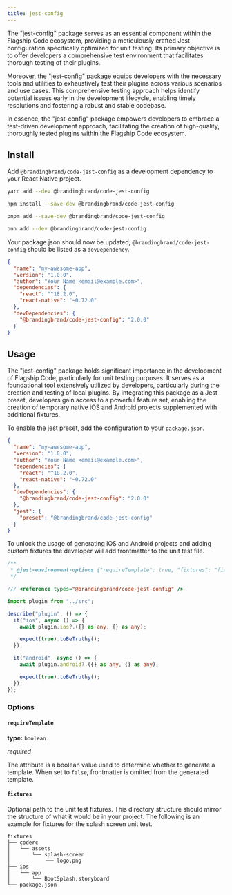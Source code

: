 ```yaml
---
title: jest-config
---
```


The "jest-config" package serves as an essential component within the Flagship Code ecosystem, providing a meticulously crafted Jest configuration specifically optimized for unit testing. Its primary objective is to offer developers a comprehensive test environment that facilitates thorough testing of their plugins.

Moreover, the "jest-config" package equips developers with the necessary tools and utilities to exhaustively test their plugins across various scenarios and use cases. This comprehensive testing approach helps identify potential issues early in the development lifecycle, enabling timely resolutions and fostering a robust and stable codebase.

In essence, the "jest-config" package empowers developers to embrace a test-driven development approach, facilitating the creation of high-quality, thoroughly tested plugins within the Flagship Code ecosystem.

## Install

Add `@brandingbrand/code-jest-config` as a development dependency to your React Native project.


<Tabs>
<TabItem label="yarn">

```sh
yarn add --dev @brandingbrand/code-jest-config
```

</TabItem>
<TabItem label="npm">

```sh
npm install --save-dev @brandingbrand/code-jest-config
```

</TabItem>
<TabItem label="pnpm">

```sh
pnpm add --save-dev @brandingbrand/code-jest-config
```

</TabItem>
<TabItem label="bun">

```sh
bun add --dev @brandingbrand/code-jest-config
```

</TabItem>
</Tabs>

Your package.json should now be updated, `@brandingbrand/code-jest-config` should be listed as a `devDependency`.

```json title="package.json" ins={10}
{
  "name": "my-awesome-app",
  "version": "1.0.0",
  "author": "Your Name <email@example.com>",
  "dependencies": {
    "react": "^18.2.0",
    "react-native": "~0.72.0"
  },
  "devDependencies": {
    "@brandingbrand/code-jest-config": "2.0.0"
  }
}
```

## Usage

The "jest-config" package holds significant importance in the development of Flagship Code, particularly for unit testing purposes. It serves as a foundational tool extensively utilized by developers, particularly during the creation and testing of local plugins. By integrating this package as a Jest preset, developers gain access to a powerful feature set, enabling the creation of temporary native iOS and Android projects supplemented with additional fixtures.

To enable the jest preset, add the configuration to your `package.json`.

```json title="package.json" ins={12-14}
{
  "name": "my-awesome-app",
  "version": "1.0.0",
  "author": "Your Name <email@example.com>",
  "dependencies": {
    "react": "^18.2.0",
    "react-native": "~0.72.0"
  },
  "devDependencies": {
    "@brandingbrand/code-jest-config": "2.0.0"
  },
  "jest": {
    "preset": "@brandingbrand/code-jest-config"
  }
}
```

To unlock the usage of generating iOS and Android projects and adding custom fixtures the developer will add frontmatter to the unit test file.

```ts title="__tests__/index.ts" ins={1-3}
/**
 * @jest-environment-options {"requireTemplate": true, "fixtures": "fixtures"}
 */

/// <reference types="@brandingbrand/code-jest-config" />

import plugin from "../src";

describe("plugin", () => {
  it("ios", async () => {
    await plugin.ios?.({} as any, {} as any);

    expect(true).toBeTruthy();
  });

  it("android", async () => {
    await plugin.android?.({} as any, {} as any);

    expect(true).toBeTruthy();
  });
});
```

### Options

#### `requireTemplate`

**type:** `boolean`

_required_

The attribute is a boolean value used to determine whether to generate a template. When set to `false`, frontmatter is omitted from the generated template.

#### `fixtures`

Optional path to the unit test fixtures. This directory structure should mirror the structure of what it would be in your project. The following is an example for fixtures for the splash screen unit test.

```
fixtures
├── coderc
│   └── assets
│       └── splash-screen
│           └── logo.png
├── ios
│   └── app
│       └── BootSplash.storyboard
└── package.json
```
